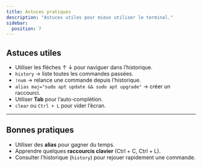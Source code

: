 ```yaml
---
title: Astuces pratiques
description: "Astuces utiles pour mieux utiliser le terminal."
sidebar:
  position: 7
---
```


## Astuces utiles

- Utiliser les flèches ↑ ↓ pour naviguer dans l’historique.  
- `history` → liste toutes les commandes passées.  
- `!num` → relance une commande depuis l’historique.  
- `alias maj="sudo apt update && sudo apt upgrade"` → créer un raccourci.  
- Utiliser **Tab** pour l’auto-complétion.  
- `clear` ou `Ctrl + L` pour vider l’écran.  

---

## Bonnes pratiques

- Utiliser des **alias** pour gagner du temps.  
- Apprendre quelques **raccourcis clavier** (Ctrl + C, Ctrl + L).  
- Consulter l’historique (`history`) pour rejouer rapidement une commande.  
